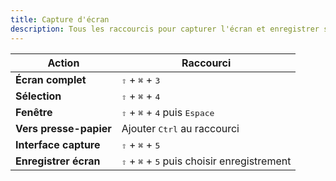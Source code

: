 ```yaml
---
title: Capture d'écran
description: Tous les raccourcis pour capturer l'écran et enregistrer sur macOS
---
```


| Action                 | Raccourci                                                              |
| ---------------------- | ---------------------------------------------------------------------- |
| **Écran complet**      | <kbd>⇧</kbd> + <kbd>⌘</kbd> + <kbd>3</kbd>                             |
| **Sélection**          | <kbd>⇧</kbd> + <kbd>⌘</kbd> + <kbd>4</kbd>                             |
| **Fenêtre**            | <kbd>⇧</kbd> + <kbd>⌘</kbd> + <kbd>4</kbd> puis <kbd>Espace</kbd>      |
| **Vers presse-papier** | Ajouter <kbd>Ctrl</kbd> au raccourci                                   |
| **Interface capture**  | <kbd>⇧</kbd> + <kbd>⌘</kbd> + <kbd>5</kbd>                             |
| **Enregistrer écran**  | <kbd>⇧</kbd> + <kbd>⌘</kbd> + <kbd>5</kbd> puis choisir enregistrement |
